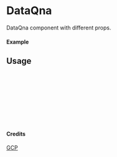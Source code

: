 
<Meta of={DataQna} title="GCP/DataQna" />

# DataQna

DataQna component with different props.

#### Example

<Canvas of={DataQna.Primary} />

## Usage

```ts
import { DataQna } from "yadl-ui";

const Example = () => {
  return (
      <DataQna />
  );
};

export default Example;
```

#### Credits
[GCP](https://cloud.google.com/icons)

